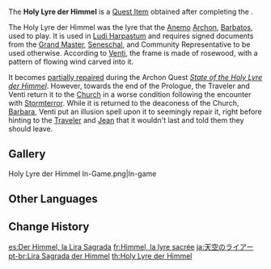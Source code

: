 {{Item Infobox
|id           = 100161
|type         = Quest Items
|description  = A treasure that once belonged to Barbatos, the Anemo Archon, but its Anemo power has all dried up.
|source1      = Given upon completing ''[[Chasing Shadows]]''
}}
The '''Holy Lyre der Himmel''' is a [[Quest Item]] obtained after completing the {{Quest|Chasing Shadows}}.

The Holy Lyre der Himmel was the lyre that the [[Anemo]] [[Archon]], [[Barbatos]], used to play. It is used in [[Ludi Harpastum]] and requires signed documents from the [[Varka|Grand Master]], [[Seamus|Seneschal]], and Community Representative to be used otherwise. According to [[Venti]], the frame is made of rosewood, with a pattern of flowing wind carved into it.

It becomes [[Partially Repaired Holy Lyre der Himmel|partially repaired]] during the Archon Quest ''[[State of the Holy Lyre der Himmel]]''. However, towards the end of the Prologue, the Traveler and Venti return it to the [[Church of Favonius|Church]] in a worse condition following the encounter with [[Stormterror]]. While it is returned to the deaconess of the Church, [[Barbara]], Venti put an illusion spell upon it to seemingly repair it, right before hinting to the [[Traveler]] and [[Jean]] that it wouldn't last and told them they should leave.

==Gallery==
<gallery>
Holy Lyre der Himmel In-Game.png|In-game
</gallery>

==Other Languages==
{{Other Languages
|en      = Holy Lyre der Himmel
|zhs     = 天空之琴
|zhs_rm  = Tiānkōng zhī Qín
|zht     = 天空之琴
|zht_rm  = Tiānkōng zhī Qín
|zh_tl   = Lyre of the Heavens
|ja      = 天空のライアー
|ja_rm   = Tenkuu no Raiaa
|ja_tl   = Lyre of the Heavens
|ko      = 천공의 하프
|ko_rm   = Cheongong-ui Hapeu
|ko_tl   = Sky's Harp
|es      = Der Himmel, la Lira Sagrada
|es_tl   = Der Himmel, the Holy Lyre
|fr      = Himmel, la lyre sacrée
|fr_tl   = Himmel, the Sacred Lyre
|ru      = Небесная лира
|ru_tl   = Heavenly Lyre
|th      = Holy Lyre der Himmel
|vi      = Đàn Thiên Không
|vi_tl   = 
|de      = Heilige Leier Der Himmel
|de_tl   = Holy Lyre The Sky
|id      = Holy Lyre der Himmel
|pt      = Lira Sagrada der Himmel
|pt_tl   = Holy Lyre der Himmel
|tr      = Göklerin Kutsal Liri
|tr_tl   = 
|it      = Lira sacra celeste
|it_tl   = 
}}

==Change History==
{{Change History|1.0}}

[[es:Der Himmel, la Lira Sagrada]]
[[fr:Himmel, la lyre sacrée]]
[[ja:天空のライアー]]
[[pt-br:Lira Sagrada der Himmel]]
[[th:Holy Lyre der Himmel]]